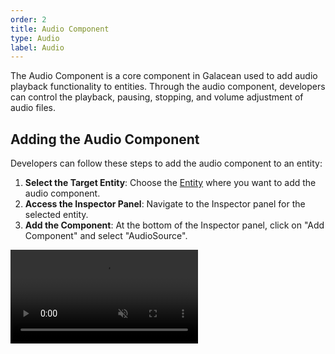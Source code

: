```yaml
---
order: 2
title: Audio Component
type: Audio
label: Audio
---
```


The Audio Component is a core component in Galacean used to add audio playback functionality to entities. Through the audio component, developers can control the playback, pausing, stopping, and volume adjustment of audio files.

## Adding the Audio Component

Developers can follow these steps to add the audio component to an entity:

1. **Select the Target Entity**: Choose the [Entity](/en/docs/core/entity) where you want to add the audio component.
2. **Access the Inspector Panel**: Navigate to the Inspector panel for the selected entity.
3. **Add the Component**: At the bottom of the Inspector panel, click on "Add Component" and select "AudioSource".

<video src="https://gw.alipayobjects.com/v/huamei_edbbqz/afts/video/JJ5QSKZKhzgAAAAAAAAAAAAADoY9AQFr" autoPlay loop muted />

## Adjusting Volume and Mute

The audio component provides features to adjust the volume and mute the audio. Developers can control these properties either through scripts or directly in the Inspector panel.

<video src="https://gw.alipayobjects.com/v/huamei_edbbqz/afts/video/lDyIRbwv5nAAAAAAAAAAAAAADoY9AQFr" autoPlay loop muted />

## Controlling Playback Timing

The audio component allows developers to precisely control the timing of audio playback. By using scripts, developers can invoke methods to play, pause, and stop audio files as needed.
